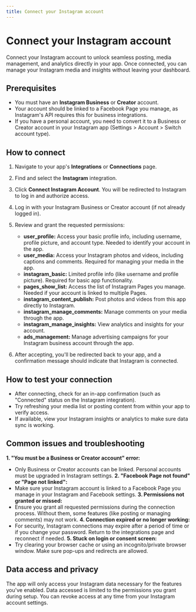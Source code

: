 ```yaml
---
title: Connect your Instagram account
---
```


# Connect your Instagram account

Connect your Instagram account to unlock seamless posting, media management, and analytics directly in your app. Once connected, you can manage your Instagram media and insights without leaving your dashboard.

## Prerequisites

- You must have an **Instagram Business** or **Creator** account.
- Your account should be linked to a Facebook Page you manage, as Instagram's API requires this for business integrations.
- If you have a personal account, you need to convert it to a Business or Creator account in your Instagram app (Settings > Account > Switch account type).

## How to connect

1. Navigate to your app's **Integrations** or **Connections** page.
2. Find and select the **Instagram** integration.
3. Click **Connect Instagram Account**. You will be redirected to Instagram to log in and authorize access.
4. Log in with your Instagram Business or Creator account (if not already logged in).
5. Review and grant the requested permissions:

   - **user_profile:** Access your basic profile info, including username, profile picture, and account type. Needed to identify your account in the app.
   - **user_media:** Access your Instagram photos and videos, including captions and comments. Required for managing your media in the app.
   - **instagram_basic:** Limited profile info (like username and profile picture). Required for basic app functionality.
   - **pages_show_list:** Access the list of Instagram Pages you manage. Needed if your account is linked to multiple Pages.
   - **instagram_content_publish:** Post photos and videos from this app directly to Instagram.
   - **instagram_manage_comments:** Manage comments on your media through the app.
   - **instagram_manage_insights:** View analytics and insights for your account.
   - **ads_management:** Manage advertising campaigns for your Instagram business account through the app.
6. After accepting, you'll be redirected back to your app, and a confirmation message should indicate that Instagram is connected.

## How to test your connection

- After connecting, check for an in-app confirmation (such as "Connected" status on the Instagram integration).
- Try refreshing your media list or posting content from within your app to verify access.
- If available, view your Instagram insights or analytics to make sure data sync is working.

## Common issues and troubleshooting

**1. "You must be a Business or Creator account" error:**
   - Only Business or Creator accounts can be linked. Personal accounts must be upgraded in Instagram settings.
**2. "Facebook Page not found" or "Page not linked":**
   - Make sure your Instagram account is linked to a Facebook Page you manage in your Instagram and Facebook settings.
**3. Permissions not granted or missed:**
   - Ensure you grant all requested permissions during the connection process. Without them, some features (like posting or managing comments) may not work.
**4. Connection expired or no longer working:**
   - For security, Instagram connections may expire after a period of time or if you change your password. Return to the integrations page and reconnect if needed.
**5. Stuck on login or consent screen:**
   - Try clearing your browser cache or using an incognito/private browser window. Make sure pop-ups and redirects are allowed.

## Data access and privacy

The app will only access your Instagram data necessary for the features you've enabled. Data accessed is limited to the permissions you grant during setup. You can revoke access at any time from your Instagram account settings.

